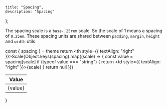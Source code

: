 
    title: "Spacing",
    description: "Spacing"
};


The spacing scale is a `base-.25rem` scale. So the scale of 1 means a spacing of `0.25em`. These spacing units are
shared between `padding`, `margin`, `height` and `width` utils.

  const { spacing } = theme
  return <table className="table max-w-sm table-bordered table-striped"><thead><tr><th style={{ textAlign: "right" }}>Scale</th><th>Value</th></tr></thead><tbody>{Object.keys(spacing).map((scale) => {
    const value = spacing[scale]
    if (typeof value === "string") {
    return <tr key={scale}><td style={{ textAlign: "right" }}>{scale}</td><td>{value}</td></tr>
    }
    return null
    })}</tbody>
  </table>
}

<Spacing />
